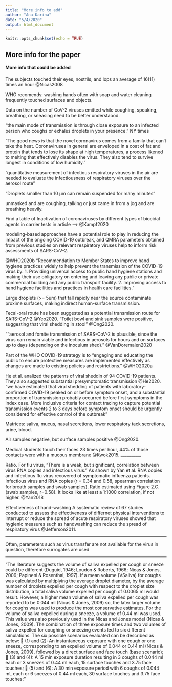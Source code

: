 ```yaml
---
title: "More info to add"
author: "Ana Karina"
date: "5/4/2020"
output: html_document
---
```


```r
knitr::opts_chunk$set(echo = TRUE)
```

## More info for the paper

#### More info that could be added

The subjects touched their eyes, nostrils, and lops an average of 16(11) times an hour @Nicas2008

WHO recomends:
washing hands often with soap and water
cleaning frequently touched surfaces and objects. 

Data on the number of CoV-2 viruses emitted while coughing, speaking, breathing, or sneasing need to be better understaood. 

"the main mode of transmission is through close exposure to an infected person who coughs or exhales droplets in your presence." NY times

“The good news is that the novel coronavirus comes from a family that can't take the heat. Coronaviruses in general are enveloped in a coat of fat and protein that tends to lose its shape at high temperatures, a process likened to melting that effectively disables the virus. They also tend to survive longest in conditions of low humidity."

"quantitative measurement of infectious respiratory viruses in the air are needed to evaluate the infectiousness of respiratory viruses over the aerosol route"

"Droplets smaller than 10 μm can remain suspended for many minutes"


unmasked and are coughing, talking or just came in from a jog and are breathing heavily.

Find a table of Inactivation of coronaviruses by different types of biocidal agents in carrier tests in article --> @Kampf2020

modeling-based approaches have a potential role to play in reducing the impact of the ongoing COVID-19 outbreak, and QMRA parameters obtained from previous studies on relevant respiratory viruses help to inform risk assessments of SARS-CoV-2. 


@WHO2020b
"Recommendation to Member States to improve hand hygiene practices widely to help prevent the transmission of the COVID-19 virus by:
1. Providing universal access to public hand hygiene stations and making their use obligatory on entering and leaving any public or private commercial building and any public transport facility.
2. Improving access to hand hygiene facilities and practices in health care facilities."



Large droplets (>= 5um) that fall rapidly near the source contaminate proxime surfaces, making indirect human-surface transmission. 

Fecal-oral route has been suggested as a potential transmission route for SARS-CoV-2 @Yeo2020.
“Toilet bowl and sink samples were positive, suggesting that viral shedding in stool” @Ong2020.

"“aerosol and fomite transmission of SARS-CoV-2 is plausible, since the virus can remain viable and infectious in aerosols for hours and on surfaces up to days (depending on the inoculum shed).” @VanDoremalen2020

Part of the WHO COVID-19 strategy is to "engaging and educating the public to ensure protective measures are implemented effectively as changes are made to existing policies and restrictions." @WHO2020a

He et al. analized the patterns of viral sheddin of 94 COVID-19 patients. They also suggested substantial presymptomatic transmission @He2020. "we have estimated that viral shedding of patients
with laboratory-confirmed COVID-19 peaked on or before symptom onset, and a substantial proportion of transmission probably occurred before first symptoms in the index case. More inclusive criteria for contact tracing to capture potential transmission events 2 to 3 days before symptom onset should be urgently considered for effective control of the outbreak"

Matrices: saliva, mucus, nasal secretions, lower respiratory tack secretions, urine, blood. 

Air samples negative, but surface samples positive @Ong2020.

Medical students touch their faces 23 times per hour, 44% of those contacts were with a mucous membrane @Kwok2015. 
__________

Ratio.
For flu virus, "There is a weak, but significant, correlation between virus RNA copies and infectious virus." As shown by Yan et al. RNA copies and infectious flu virus recovered of symptomatic influenza patients. Infectious virus and RNA copies (r = 0.34 and 0.58, spearman correlation for breath samples and swab samples). Ratio estimated using Figure 2.C. (swab samples, r=0.58). It looks like at least a 1:1000 correlation, if not higher. @Yan2018

Effectiveness of hand-washing
A systematic review of 67 studies conducted to assess the effectiveness of differnet physical interventions to interrupt or reduce the spread of acute respiratory viruses showed that hygienic measures such as handwashing can reduce the spread of respiratory virus @Jefferson2011.

__________

Often, parameters such as virus transfer are not available for the virus in question, therefore surrogates are used 

___________


"The literature suggests the volume of saliva expelled per cough or sneeze could be different
(Duguid, 1946; Loudon & Roberts, 1966; Nicas & Jones, 2009; Papineni & Rosenthal, 1997). If a
mean volume (VSaliva) for coughs was calculated by multiplying the average droplet diameter, by
the average number of droplets expelled per cough with respect to the droplet size distribution, a
total saliva volume expelled per cough of 0.0065 ml would result. However, a higher mean volume
of saliva expelled per cough was reported to be 0.044 ml (Nicas & Jones, 2009) so, the later larger
volume for coughs was used to produce the most conservative estimates. For the volume of saliva
expelled during a sneeze, a volume of 0.44 ml was used. This value was also previously used in
the Nicas and Jones model (Nicas & Jones, 2009). The combination of three exposure times and
two volumes of saliva expelled for coughing or sneezing events led to six different simulations.
The six possible scenarios evaluated can be described as below:
 (1) and (2): An instantaneous exposure with one cough or one sneeze, corresponding to an
expelled volume of 0.044 or 0.44 ml (Nicas & Jones, 2009), followed by a direct surface and face
touch (base scenario);
 (3) and (4): A 15 min exposure duration resulting in 3 coughs of 0.044 ml each or 3 sneezes of
0.44 ml each, 15 surface touches and 3.75 face touches;
 (5) and (6): A 30 min exposure period with 6 coughs of 0.044 mL each or 6 sneezes of 0.44 ml
each, 30 surface touches and 3.75 face touches; "
